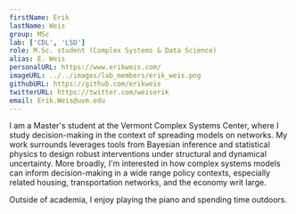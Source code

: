 ```yaml
---
firstName: Erik
lastName: Weis
group: MSc
lab: ['CDL', 'LSD']
role: M.Sc. student (Complex Systems & Data Science)
alias: E. Weis
personalURL: https://www.erikweis.com/
imageURL: ../../images/lab_members/erik_weis.png
githubURL: https://github.com/erikweis
twitterURL: https://twitter.com/weiserik
email: Erik.Weis@uvm.edu
---
```


I am a Master's student at the Vermont Complex Systems Center, where I study decision-making in the context of spreading models on networks. My work surrounds leverages tools from Bayesian inference and statistical physics to design robust interventions under structural and dynamical uncertainty. More broadly, I'm interested in how complex systems models can inform decision-making in a wide range policy contexts, especially related housing, transportation networks, and the economy writ large.

Outside of academia, I enjoy playing the piano and spending time outdoors.


<EducationList>
	<EducationItem advisor="Jean-Gabriel Young" 
					degree="M.S. in Complex Systems and Data Science"
					years="2021-2023" 
					university="University of Vermont"/>
	<EducationItem degree="B.A. in Physics"
					years="2014-2018" 
					university="Dartmouth College"/>
</EducationList>
